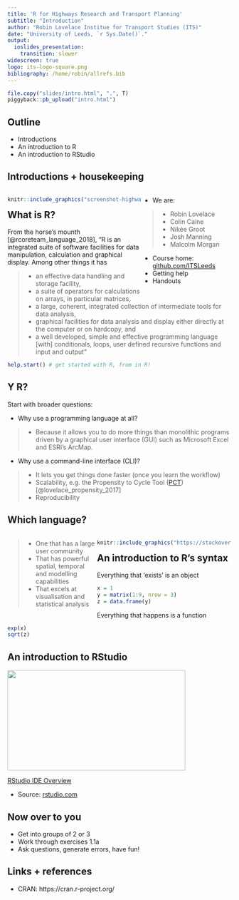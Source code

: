 ```yaml
---
title: 'R for Highways Research and Transport Planning'
subtitle: "Introduction"
author: "Robin Lovelace Institue for Transport Studies (ITS)"
date: "University of Leeds, `r Sys.Date()`."
output:
  ioslides_presentation:
    transition: slower
widescreen: true
logo: its-logo-square.png
bibliography: /home/robin/allrefs.bib
---
```


```r
file.copy("slides/intro.html", ".", T)
piggyback::pb_upload("intro.html")
```

<!-- Plan: 15 minute presentation building on pct work and mlCars stuff -->

## Outline

- Introductions 
- An introduction to R
- An introduction to RStudio

## Introductions + housekeeping

<div style="float: left; width: 60%;">

<!-- - Welcome to the University of Leeds -->

```r
knitr::include_graphics("screenshot-highways.png")
```

</div>

<div style="float: right; width: 40%;">

- We are:

> - Robin Lovelace
> - Colin Caine
> - Nikée Groot
> - Josh Manning
> - Malcolm Morgan

- Course home: [github.com/ITSLeeds](https://github.com/ITSLeeds/highways-course)
- Getting help
- Handouts

</div>

## What is R?

From the horse's mounth [@rcoreteam_language_2018], "R is an integrated suite of software facilities for data manipulation, calculation and graphical display. Among other things it has

> - an effective data handling and storage facility,
> - a suite of operators for calculations on arrays, in particular matrices,
> - a large, coherent, integrated collection of intermediate tools for data analysis,
> - graphical facilities for data analysis and display either directly at the computer or on hardcopy, and
> - a well developed, simple and effective programming language [with] conditionals, loops, user defined recursive functions and input and output"

```r
help.start() # get started with R, from in R!
```

## Y R?

Start with broader questions:

- Why use a programming language at all?

> - Because it allows you to do more things than monolithic programs driven by a graphical user interface (GUI) such as Microsoft Excel and ESRI's ArcMap.

- Why use a command-line interface (CLI)?

> - It lets you get things done faster (once you learn the workflow)
> - Scalability, e.g. the Propensity to Cycle Tool ([PCT](http://www.pct.bike/)) [@lovelace_propensity_2017]
> - Reproducibility

## Which language?

<div style="float: left; width: 40%;">

> - One that has a large user community
> - That has powerful spatial, temporal and modelling capabilities
> - That excels at visualisation and statistical analysis

</div>

<div style="float: right; width: 60%;">
```r
knitr::include_graphics("https://stackoverflow.blog/wp-content/uploads/2017/10/tag_growth_scatter-1-771x675.png")
```
</div>

## An introduction to R's syntax

Everything that 'exists' is an object

```r
x = 1
y = matrix(1:9, nrow = 3)
z = data.frame(y)
```

Everything that happens is a function

```r
exp(x)
sqrt(z)
```

## An introduction to RStudio

<p><a href="https://www.rstudio.com/products/RStudio/?wvideo=520zbd3tij"><img src="https://embedwistia-a.akamaihd.net/deliveries/260e6e980f526abaedf8ef3378270c899da74f08.jpg?image_play_button_size=2x&amp;image_crop_resized=960x540&amp;image_play_button=1&amp;image_play_button_color=71a5d4e0" style="width: 400px; height: 225px;" width="400" height="225"></a></p><p><a href="https://www.rstudio.com/products/RStudio/?wvideo=520zbd3tij">RStudio IDE Overview</a></p>

- Source: [rstudio.com](https://www.rstudio.com/products/RStudio/?wvideo=520zbd3tij)

## Now over to you

- Get into groups of 2 or 3
- Work through exercises 1.1a
- Ask questions, generate errors, have fun!

## Links + references

- CRAN: https://cran.r-project.org/
